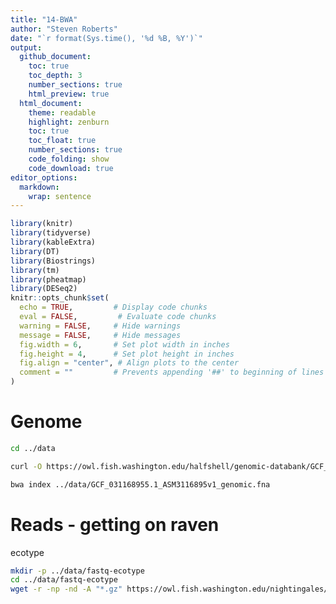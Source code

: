 ```yaml
---
title: "14-BWA"
author: "Steven Roberts"
date: "`r format(Sys.time(), '%d %B, %Y')`"  
output: 
  github_document:
    toc: true
    toc_depth: 3
    number_sections: true
    html_preview: true
  html_document:
    theme: readable
    highlight: zenburn
    toc: true
    toc_float: true
    number_sections: true
    code_folding: show
    code_download: true
editor_options: 
  markdown: 
    wrap: sentence
---
```


```r
library(knitr)
library(tidyverse)
library(kableExtra)
library(DT)
library(Biostrings)
library(tm)
library(pheatmap)
library(DESeq2)
knitr::opts_chunk$set(
  echo = TRUE,         # Display code chunks
  eval = FALSE,         # Evaluate code chunks
  warning = FALSE,     # Hide warnings
  message = FALSE,     # Hide messages
  fig.width = 6,       # Set plot width in inches
  fig.height = 4,      # Set plot height in inches
  fig.align = "center", # Align plots to the center
  comment = ""         # Prevents appending '##' to beginning of lines in code output
)
```


# Genome

```bash
cd ../data

curl -O https://owl.fish.washington.edu/halfshell/genomic-databank/GCF_031168955.1_ASM3116895v1_genomic.fna
```


```bash
bwa index ../data/GCF_031168955.1_ASM3116895v1_genomic.fna
```
# Reads - getting on raven

ecotype

```bash
mkdir -p ../data/fastq-ecotype
cd ../data/fastq-ecotype
wget -r -np -nd -A "*.gz" https://owl.fish.washington.edu/nightingales/G_macrocephalus/30-1149634506/00_fastq/
```


